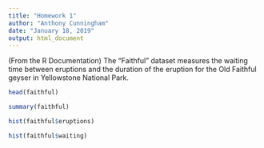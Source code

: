 ---
title: "Homework 1"
author: "Anthony Cunningham"
date: "January 18, 2019"
output: html_document
---
(From the R Documentation) The "Faithful" dataset measures the waiting time between eruptions and the duration of the eruption for the Old Faithful geyser in Yellowstone National Park.

```{r Faithful Header}
head(faithful)
```

```{r Faithful Summary}
summary(faithful)
```

```{r Eruptions Histogram}
hist(faithful$eruptions)
```

```{r Waiting Time Histogram}
hist(faithful$waiting)
```
